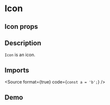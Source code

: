 
<Meta title="Inputs/Text" component={InputText} />

# Icon

## Icon props

<ArgsTable of={InputText} />

## Description

`Icon` is an icon.

## Imports

<Source format={true} code={`
const a = 'b';
`} />


## Demo

<Canvas of={InputTextStories.Example} />



